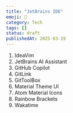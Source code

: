 ```yaml
---
title: "JetBrains IDE"
emoji: 🔌
category: Tech
tags: []
status: draft
publishedAt: 2025-03-19
---
```


1. IdeaVim
2. JetBrains AI Assistant
3. GitHub Copilot
4. GitLink
5. GitToolBox
6. Material Theme UI
7. Atom Material Icons
8. Rainbow Brackets
9. Wakatime
